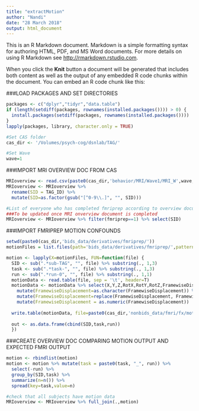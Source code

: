 ```yaml
---
title: "extractMotion"
author: "Nandi"
date: "28 March 2018"
output: html_document
---
```


This is an R Markdown document. Markdown is a simple formatting syntax for authoring HTML, PDF, and MS Word documents. For more details on using R Markdown see <http://rmarkdown.rstudio.com>.

When you click the **Knit** button a document will be generated that includes both content as well as the output of any embedded R code chunks within the document. You can embed an R code chunk like this:

###LOAD PACKAGES AND SET DIRECTORIES
```r
packages <- c("dplyr","tidyr","data.table")
if (length(setdiff(packages, rownames(installed.packages()))) > 0) {
  install.packages(setdiff(packages, rownames(installed.packages())))  
}
lapply(packages, library, character.only = TRUE)

#Set CAS folder
cas_dir <- '/Volumes/psych-cog/dsnlab/TAG/'

#Set Wave
wave=1
```

###IMPORT MRI OVERVIEW DOC FROM CAS
```r
MRIoverview <- read.csv(paste0(cas_dir,'behavior/MRI/Wave1/MRI_W',wave,'overview.csv'),header=T)
MRIoverview <- MRIoverview %>% 
  rename(SID = TAG_ID) %>%
  mutate(SID=as.factor(gsub("[^0-9\\.]", "", SID)))

#List of everyone who has completed fmriprep according to overview document
###To be updated once MRI onverview document is completed
MRIoverview <- MRIoverview %>% filter(fmriprep==1) %>% select(SID)
```

###IMPORT FMRIPREP MOTION CONFOUNDS
```r
setwd(paste0(cas_dir,'bids_data/derivatives/fmriprep/'))
motionFiles = list.files(path='bids_data/derivatives/fmriprep/',pattern='bold_confounds.tsv', recursive = TRUE, full.names=T)

motion <- lapply(X=motionFiles, FUN=function(file) {
  SID <- sub(".*sub-TAG", "", file) %>% substring(., 1,3)
  task <- sub(".*task-", "", file) %>% substring(., 1,3)
  run <- sub(".*run-0", "", file) %>% substring(., 1,1)  
  motionData <- read.table(file, sep = '\t', header=T)
  motionData <- motionData %>% select(X,Y,Z,RotX,RotY,RotZ,FramewiseDisplacement,contains('aCompCor')) %>%
    mutate(FramewiseDisplacement=as.character(FramewiseDisplacement)) %>%
    mutate(FramewiseDisplacement=replace(FramewiseDisplacement, FramewiseDisplacement=='n/a', 0)) %>%
    mutate(FramewiseDisplacement = as.numeric(FramewiseDisplacement)) 
    
  write.table(motionData, file=paste0(cas_dir,'nonbids_data/fmri/fx/motion/wave',wave,'/motion_',SID,'_',task,run,'.txt'), sep='\t', row.name=F, quote=F, col.names=F)
  
  out <- as.data.frame(cbind(SID,task,run))
  })
```

###CREATE OVERVIEW DOC COMPARING MOTION OUTPUT AND EXPECTED FMRI OUTPUT
```r
motion <- rbindlist(motion)
motion <- motion %>% mutate(task = paste0(task, "_", run)) %>%
  select(-run) %>%
  group_by(SID,task) %>%
  summarize(n=n()) %>%
  spread(key=task,value=n)

#check that all subjects have motion data
MRIoverview <- MRIoverview %>% full_join(.,motion)
```
